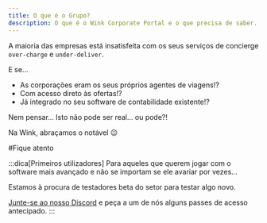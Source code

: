 ```yaml
---
title: O que é o Grupo?
description: O que é o Wink Corporate Portal e o que precisa de saber.
---
```


<CloudinaryImage width="700" height="525" resize="scale" quality="best" alt="Grupos em breve" src="academy/group-coming-soon" errorImage="noimage_opaque_nyrtl0.png" />


A maioria das empresas está insatisfeita com os seus serviços de concierge `over-charge` e `under-deliver`.

E se...

* As corporações eram os seus próprios agentes de viagens!?
* Com acesso direto às ofertas!?
* Já integrado no seu software de contabilidade existente!?

Nem pensar… Isto não pode ser real… ou pode?!

Na Wink, abraçamos o notável 😉

\#Fique atento

:::dica\[Primeiros utilizadores]
Para aqueles que querem jogar com o software mais avançado e não se importam se ele avariar por vezes...

Estamos à procura de testadores beta do setor para testar algo novo.

[Junte-se ao nosso Discord](https://discord.gg/t3YETu8k5n) e peça a um de nós alguns passes de acesso antecipado.
:::

